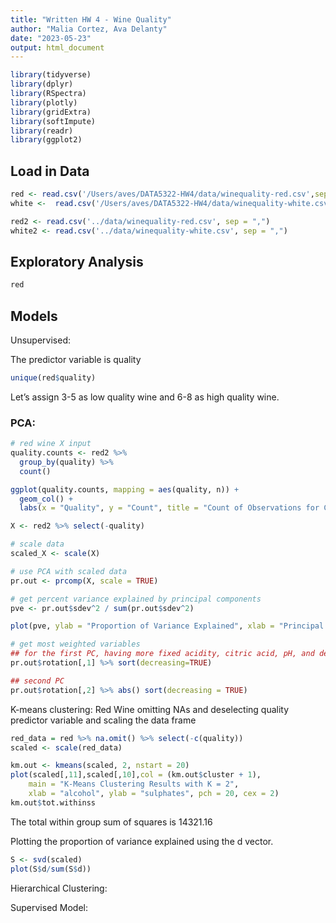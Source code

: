```yaml
---
title: "Written HW 4 - Wine Quality"
author: "Malia Cortez, Ava Delanty"
date: "2023-05-23"
output: html_document
---
```


```r
library(tidyverse)
library(dplyr)
library(RSpectra)
library(plotly)
library(gridExtra)
library(softImpute)
library(readr)
library(ggplot2)
```

## Load in Data

```r
red <- read.csv('/Users/aves/DATA5322-HW4/data/winequality-red.csv',sep=',')
white <-  read.csv('/Users/aves/DATA5322-HW4/data/winequality-white.csv',sep=',')

red2 <- read.csv('../data/winequality-red.csv', sep = ",")
white2 <- read.csv('../data/winequality-white.csv', sep = ",")
```

## Exploratory Analysis 

```r
red
```

## Models

Unsupervised:

The predictor variable is quality 
```r
unique(red$quality)
```
Let's assign 3-5 as low quality wine and 6-8 as high quality wine. 

### PCA:
```r
# red wine X input
quality.counts <- red2 %>% 
  group_by(quality) %>%
  count()

ggplot(quality.counts, mapping = aes(quality, n)) +
  geom_col() +
  labs(x = "Quality", y = "Count", title = "Count of Observations for Category of Quality")

X <- red2 %>% select(-quality)

# scale data
scaled_X <- scale(X)

# use PCA with scaled data
pr.out <- prcomp(X, scale = TRUE)

# get percent variance explained by principal components
pve <- pr.out$sdev^2 / sum(pr.out$sdev^2)

plot(pve, ylab = "Proportion of Variance Explained", xlab = "Principal Component", main = "Variance by PC in Red Wine Data")

# get most weighted variables
## for the first PC, having more fixed acidity, citric acid, pH, and density are all highly weighted
pr.out$rotation[,1] %>% sort(decreasing=TRUE)

## second PC
pr.out$rotation[,2] %>% abs() sort(decreasing = TRUE)
```





K-means clustering:
Red Wine omitting NAs and deselecting quality predictor variable and scaling the data frame
```r
red_data = red %>% na.omit() %>% select(-c(quality))
scaled <- scale(red_data)
```

```r
km.out <- kmeans(scaled, 2, nstart = 20)
plot(scaled[,11],scaled[,10],col = (km.out$cluster + 1),
    main = "K-Means Clustering Results with K = 2",
    xlab = "alcohol", ylab = "sulphates", pch = 20, cex = 2)
km.out$tot.withinss
```
The total within group sum of squares is 14321.16

Plotting the proportion of variance explained using the d vector. 
```r
S <- svd(scaled)
plot(S$d/sum(S$d))
```

Hierarchical Clustering:





Supervised Model: 

